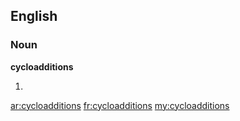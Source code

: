 ==English==

===Noun===
'''cycloadditions'''

# {{plural of|[[cycloaddition]]}}

[[ar:cycloadditions]]
[[fr:cycloadditions]]
[[my:cycloadditions]]